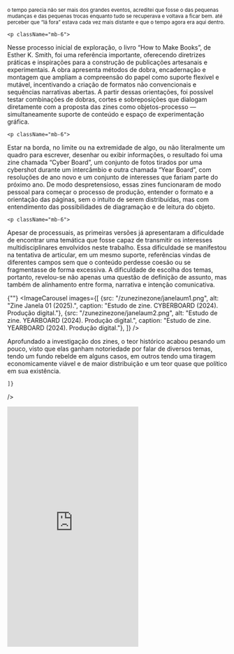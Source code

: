 
<div className="space-y-8">
  <div className="prose prose-lg max-w-none">
       <p className="mb-6">
<sub> o tempo    
parecia não ser mais  
dos grandes eventos,   
acreditei que fosse  
o das pequenas mudanças   
e das pequenas trocas   
enquanto tudo se recuperava  
e voltava a ficar bem.  
até perceber que  
“lá fora”  
estava cada vez  
mais distante  
e que  
o tempo agora  
era aqui dentro. </sub>
</p>

    <p className="mb-6">
Nesse processo inicial de exploração, o livro “How to Make Books”, de Esther K. Smith, foi uma referência importante, oferecendo diretrizes práticas e inspirações para a construção de publicações artesanais e experimentais. A obra apresenta métodos de dobra, encadernação e montagem que ampliam a compreensão do papel como suporte flexível e mutável, incentivando a criação de formatos não convencionais e sequências narrativas abertas. A partir dessas orientações, foi possível testar combinações de dobras, cortes e sobreposições que dialogam diretamente com a proposta das zines como objetos-processo — simultaneamente suporte de conteúdo e espaço de experimentação gráfica.
</p>


    <p className="mb-6">
Estar na borda, no limite ou na extremidade de algo, ou não literalmente um quadro para escrever, desenhar ou exibir informações, o resultado foi uma zine chamada “Cyber Board”, um conjunto de fotos tirados por uma cybershot durante um intercâmbio e outra chamada “Year Board”, com resoluções de ano novo e um conjunto de interesses que fariam parte do próximo ano. De modo despretensioso, essas zines funcionaram de modo pessoal para começar o processo de produção, entender o formato e a orientação das páginas, sem o intuito de serem distribuídas, mas com entendimento das possibilidades de diagramação e de leitura do objeto.
</p>

    <p className="mb-6">
Apesar de processuais, as primeiras versões já apresentaram a dificuldade de encontrar uma temática que fosse capaz de transmitir os interesses multidisciplinares envolvidos neste trabalho. Essa dificuldade se manifestou na tentativa de articular, em um mesmo suporte, referências vindas de diferentes campos sem que o conteúdo perdesse coesão ou se fragmentasse de forma excessiva. A dificuldade de escolha dos temas, portanto, revelou-se não apenas uma questão de definição de assunto, mas também de alinhamento entre forma, narrativa e intenção comunicativa. 
</p>
  </div>


 {""}
  <ImageCarousel
    images={[
        {src: "/zunezinezone/janelaum1.png", alt: "Zine Janela 01 (2025).", caption: "Estudo de zine. CYBERBOARD (2024). Produção digital."},
        {src: "/zunezinezone/janelaum2.png", alt: "Estudo de zine. YEARBOARD (2024). Produção digital.", caption: "Estudo de zine. YEARBOARD (2024). Produção digital."},
    ]}
  />


</div>


<div className="space-y-8">
  <div className="prose prose-lg max-w-none">
Aprofundado a investigação dos zines, o teor histórico acabou pesando um pouco, visto que elas ganham notoriedade por falar de diversos temas, tendo um fundo rebelde em alguns casos, em outros tendo uma tiragem economicamente viável e de maior distribuição e um teor quase que político em sua existência.
  </div>

    ]}
  />

  <iframe className="w-full" height="550" src="https://www.youtube.com/embed/Oth5LQd_s5s?si=GSP5dzMwOKxvhtWH" title="YouTube video player" frameborder="0" allow="accelerometer; autoplay; clipboard-write; encrypted-media; gyroscope; picture-in-picture; web-share" referrerpolicy="strict-origin-when-cross-origin" allowfullscreen></iframe>

</div>


